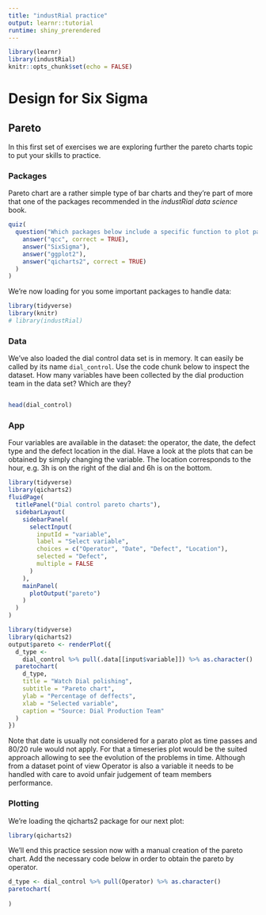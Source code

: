 ---
title: "industRial practice"
output: learnr::tutorial
runtime: shiny_prerendered
---

```{r setup, include=FALSE}
library(learnr)
library(industRial)
knitr::opts_chunk$set(echo = FALSE)
```

# Design for Six Sigma

## Pareto

In this first set of exercises we are exploring further the pareto charts topic to put your skills to practice.

### Packages

Pareto chart are a rather simple type of bar charts and they're part of more that one of the packages recommended in the *industRial data science* book.

```{r quiz}
quiz(
  question("Which packages below include a specific function to plot pareto charts:?",
    answer("qcc", correct = TRUE),
    answer("SixSigma"),
    answer("ggplot2"),
    answer("qicharts2", correct = TRUE)
  )
)
```

We're now loading for you some important packages to handle data:

```{r echo=TRUE, message=FALSE, warning=FALSE}
library(tidyverse)
library(knitr)
# library(industRial)
```

### Data

We've also loaded the dial control data set is in memory. It can easily be called by its name `dial_control`. Use the code chunk below to inspect the dataset. How many variables have been collected by the dial production team in the data set? Which are they?

```{r dial, exercise=TRUE, exercise.lines = 5, exercise.eval=TRUE}

```

```{r dial-hint}
head(dial_control)
```

### App

Four variables are available in the dataset: the operator, the date, the defect type and the defect location in the dial. Have a look at the plots that can be obtained by simply changing the variable. The location corresponds to the hour, e.g. 3h is on the right of the dial and 6h is on the bottom.

```{r echo=FALSE, message=FALSE, warning=FALSE}
library(tidyverse)
library(qicharts2)
fluidPage(
  titlePanel("Dial control pareto charts"),
  sidebarLayout(
    sidebarPanel(
      selectInput(
        inputId = "variable",
        label = "Select variable",
        choices = c("Operator", "Date", "Defect", "Location"),
        selected = "Defect",
        multiple = FALSE
      )
    ),
    mainPanel(
      plotOutput("pareto")
    )
  )
)
```

```{r context="server"}
library(tidyverse)
library(qicharts2)
output$pareto <- renderPlot({
  d_type <-
    dial_control %>% pull(.data[[input$variable]]) %>% as.character()
  paretochart(
    d_type,
    title = "Watch Dial polishing",
    subtitle = "Pareto chart",
    ylab = "Percentage of deffects",
    xlab = "Selected variable",
    caption = "Source: Dial Production Team"
  )
})
```

Note that date is usually not considered for a parato plot as time passes and 80/20 rule would not apply. For that a timeseries plot would be the suited approach allowing to see the evolution of the problems in time. Although from a dataset point of view Operator is also a variable it needs to be handled with care to avoid unfair judgement of team members performance.

### Plotting

We're loading the qicharts2 package for our next plot:

```{r}
library(qicharts2)
```

We'll end this practice session now with a manual creation of the pareto chart. Add the necessary code below in order to obtain the pareto by operator. 

```{r pareto, exercise=TRUE, exercise.lines = 5}
d_type <- dial_control %>% pull(Operator) %>% as.character()
paretochart(
  
)
```




